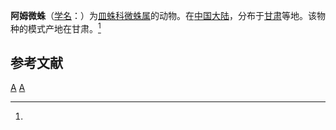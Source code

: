 {{Speciesbox
| taxon = Erigone amdoensis
| binomial_authority = (Schenkel, 1963)<ref name='id13225'>{{cite web| url =http://www.bioinfo.cn/db05/BjdwSpecies.php?action=view&id=13225| title =阿姆微蛛| work =《中国动物物种编目数据库》| publisher =中国科学院微生物研究所| author =中国科学院动物研究所| accessdate =2009-04-28| deadurl =yes| archiveurl =https://web.archive.org/web/20160305025924/http://www.bioinfo.cn/db05/BjdwSpecies.php?action=view&id=13225| archivedate =2016-03-05}}</ref>
}}

'''阿姆微蛛'''（[[学名|学名]]：{{lang|la|''Erigone amdoensis''}}）为[[皿蛛科|皿蛛科]][[微蛛属|微蛛属]]的动物。在[[中国大陆|中国大陆]]，分布于[[甘肃|甘肃]]等地。该物种的模式产地在甘肃。<ref name='id13225'/>

== 参考文献 ==
{{reflist}}

{{taxonbar}}
[[Category:_1963年描述的动物|A]]
[[Category:微蛛属|A]]